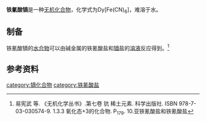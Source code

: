 {{Chembox
|   Name = 铁氰酸镝
|CustomizedImage=[[File:Dy3+.svg|File:Dy3+.svg]][[File:HexacyanidoferratIII_2.svg|171px]]
|   IUPACName = Dysprosium(III) hexacyanoferrate(III)
|   OtherNames = 铁氰化镝
| Section1 = {{Chembox Identifiers
|   CASNo = 35706-02-6
|   CASNo_Comment = 无水
|   CASNo_Ref = {{cascite|correct|CAS}}
|   CASNo2_Ref = {{cascite|correct|CAS}}
|   CASNo2_Comment = 四水
|   CASNo2 = 57431-03-5
|   RTECS = 
  }}
| Section2 = {{Chembox Properties
|   Formula = Dy[Fe(CN)<sub>6</sub>]
|   MolarMass = 374.453
|   Appearance = 棕色固体<ref name=Rietman>E. A. Rietman. Some physical and chemical properties of the anhydrous rare earth hexacyanoferrates (II and III). ''Journal of Materials Science Letters'', 1986, 5(2), pp 231–23. DOI: 10.1007/BF01672060</ref>
|   Density = 
|   Solubility = 难溶
|   MeltingPt = 
|   BoilingPt = 
  }}
| Section3 = {{Chembox Structure
|   Coordination = 
|   CrystalStruct = 
  }}
| Section7 = {{Chembox Hazards
|   MainHazards = 
|   RPhrases =
|   SPhrases = 
  }}
| Section8 = {{Chembox Related
|   OtherCations = [[铁氰酸钐|铁氰酸钐]]<br />[[铁氰酸铒|铁氰酸铒]]
  }}
}}

'''铁氰酸镝'''是一种[[无机化合物|无机化合物]]，化学式为Dy[Fe(CN)<sub>6</sub>]，难溶于水。
==制备==
铁氰酸镝的[[水合物|水合物]]可以由碱金属的铁氰酸盐和[[镝|镝]]盐的[[溶液|溶液]]反应得到。<ref name=wj>易宪武 等. 《无机化学丛书》.第七卷 钪 稀土元素. 科学出版社. ISBN 978-7-03-030574-9. 1.3.3 氧化态+3的化合物. P<sub>179</sub>. 10.亚铁氰酸盐和铁氰酸盐</ref>
==参考资料==
{{reflist}}
{{镝化合物}}
{{铁氰酸盐}}
[[category:镝化合物|category:镝化合物]]
[[category:铁氰酸盐|category:铁氰酸盐]]